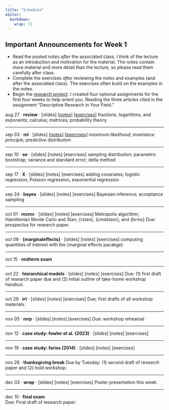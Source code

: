 ```yaml
---
title: "Schedule"
editor: 
  markdown: 
    wrap: 72
---
```


::: callout-important
## Important Announcements for Week 1

-   Read the posted notes *after* the associated class. I think of the lecture as an introduction and motivation for the material. The notes contain more material and more detail than the lecture, so please read them carefully after class.
-   Complete the exercises *after* reviewing the notes and examples (and after the associated class). The exercises often build on the examples in the notes.
-   Begin the [research project](research-project.html). I created four optional assignments for the first four weeks to help orient you. Reading the three articles cited in the assignment "Descriptive Research in Your Field."
:::

aug 27 · **review** · \[slides\]
\[[notes](https://pos5747.github.io/notes/wk01/frac-exp-log.html)\]
\[[exercises](exr/wk01-exr.pdf)\] [fractions, logarithms, and exponents;
calculus; matrices; probability theory]{.topics}

------------------------------------------------------------------------

sep 03 · **ml** · \[slides\]
\[[notes](https://pos5747.github.io/notes/wk02/01-maximum-likelihood.html)\]
\[[exercises](exr/wk02-exr.pdf)\] [*maximum likelihood; invariance
principle; predictive distribution*]{.topics}

------------------------------------------------------------------------

sep 10 · **se** · \[slides\] \[notes\] \[exercises\] [sampling
distribution; parametric bootstrap; variance and standard error; delta
method]{.topics}

------------------------------------------------------------------------

sep 17 · **X** · \[slides\] \[notes\] \[exercises\] [adding covariates;
logistic regression, Poisson regression, exponential
regression]{.topics}

------------------------------------------------------------------------

sep 24 · **bayes** · \[slides\] \[notes\] \[exercises\] [Bayesian
inference; acceptance sampling]{.topics}

------------------------------------------------------------------------

oct 01 · **mcmc** · \[slides\] \[notes\] \[exercises\] [Metropolis
algorithm; Hamiltonian Monte Carlo and Stan; {rstan}, {cmdstanr}, and
{brms}]{.topics} [Due: prospectus for research paper.]{.remarks}

------------------------------------------------------------------------

oct 08 · **{marginaleffects}** · \[slides\] \[notes\] \[exercises\]
[computing quantities of interest with the {marginal effects
pacakge}]{.topics}

------------------------------------------------------------------------

oct 15 · [**midterm exam**]{.text-warning}

------------------------------------------------------------------------

oct 22 · **hierarchical models** · \[slides\] \[notes\] \[exercises\]
[Due: (1) first draft of research paper due and (2) initial outline of
take-home workshop handout.]{.remarks}

------------------------------------------------------------------------

oct 29 · **irt** · \[slides\] \[notes\] \[exercises\] [Due: first drafts
of all workshop materials.]{.remarks}

------------------------------------------------------------------------

nov 05 · **mrp** · \[slides\] \[notes\] \[exercises\] [Due: workshop
rehearsal]{.remarks}

------------------------------------------------------------------------

nov 12 · **case study: fowler et al. (2023)** · \[slides\] \[notes\]
\[exercises\]

------------------------------------------------------------------------

nov 19 · **case study: fariss (2014)** · \[slides\] \[notes\]
\[exercises\]

------------------------------------------------------------------------

nov 26 · [**thanksgiving break**]{.text-info} [Due by Tuesday: (1)
second draft of research paper and (2) hold workshop.]{.remarks}

------------------------------------------------------------------------

dec 03 · **wrap** · \[slides\] \[notes\] \[exercises\] [Poster
presentation this week.]{.remarks}

------------------------------------------------------------------------

dec 10 · [**final exam**]{.text-warning}\
[Due: Final draft of research paper.]{.remarks}
